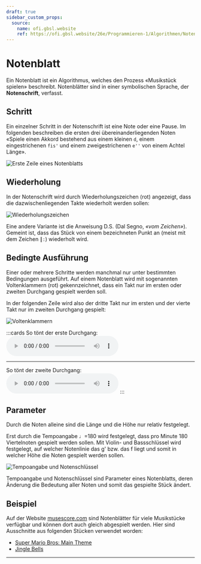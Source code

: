 ```yaml
---
draft: true
sidebar_custom_props:
  source:
    name: ofi.gbsl.website
    ref: https://ofi.gbsl.website/26e/Programmieren-1/Algorithmen/Notenblatt
---
```



# Notenblatt

Ein Notenblatt ist ein Algorithmus, welches den Prozess «Musikstück spielen» beschreibt. Notenblätter sind in einer symbolischen Sprache, der **Notenschrift**, verfasst.

## Schritt

Ein einzelner Schritt in der Notenschrift ist eine Note oder eine Pause. Im folgenden beschreiben die ersten drei übereinanderliegenden Noten «Spiele einen Akkord bestehend aus einem kleinen `d`, einem eingestrichenen `fis'` und einem zweigestrichenen `e''` von einem Achtel Länge».

![Erste Zeile eines Notenblatts](images/music-step.svg)


## Wiederholung

In der Notenschrift wird durch Wiederholungszeichen (rot) angezeigt, dass die dazwischenliegenden Takte wiederholt werden sollen:

![Wiederholungszeichen](images/music-repeat.svg)

Eine andere Variante ist die Anweisung D.S. (Dal Segno, _«vom Zeichen»_). Gemeint ist, dass das Stück von einem bezeichneten Punkt an (meist mit dem Zeichen `║:`) wiederholt wird.

## Bedingte Ausführung

Einer oder mehrere Schritte werden manchmal nur unter bestimmten Bedingungen ausgeführt. Auf einem Notenblatt wird mit sogenannten Voltenklammern (rot) gekennzeichnet, dass ein Takt nur im ersten oder zweiten Durchgang gespielt werden soll.

In der folgenden Zeile wird also der dritte Takt nur im ersten und der vierte Takt nur im zweiten Durchgang gespielt:

![Voltenklammern](images/music-conditional.svg)

:::cards
So tönt der erste Durchgang:
<audio controls>
    <source src={useBaseUrl('/sounds/music-conditional-1.mp3')} type="audio/mpeg"/>
</audio>
***
So tönt der zweite Durchgang:
<audio controls>
    <source src={useBaseUrl('/sounds/music-conditional-2.mp3')} type="audio/mpeg"/>
</audio>
:::

## Parameter

Durch die Noten alleine sind die Länge und die Höhe nur relativ festgelegt.

Erst durch die Tempoangabe ♩=180 wird festgelegt, dass pro Minute 180 Viertelnoten gespielt werden sollen. Mit Violin- und Bassschlüssel wird festgelegt, auf welcher Notenlinie das g' bzw. das f liegt und somit in welcher Höhe die Noten gespielt werden sollen.

![Tempoangabe und Notenschlüssel](images/music-parameter.svg)

Tempoangabe und Notenschlüssel sind Parameter eines Notenblatts, deren Änderung die Bedeutung aller Noten und somit das gespielte Stück ändert.

## Beispiel

Auf der Website [musescore.com](https://musescore.com/sheetmusic) sind Notenblätter für viele Musikstücke verfügbar und können dort auch gleich abgespielt werden. Hier sind Ausschnitte aus folgenden Stücken verwendet worden:

- [Super Mario Bros: Main Theme](https://musescore.com/user/2072681/scores/2601926)
- [Jingle Bells](https://musescore.com/user/685336/scores/4797212)

---
